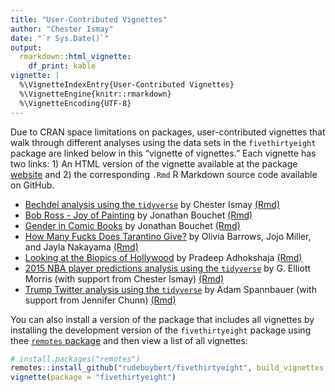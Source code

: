 ```yaml
---
title: "User-Contributed Vignettes"
author: "Chester Ismay"
date: "`r Sys.Date()`"
output: 
  rmarkdown::html_vignette:
    df_print: kable
vignette: |
  %\VignetteIndexEntry{User-Contributed Vignettes}
  %\VignetteEngine{knitr::rmarkdown}
  %\VignetteEncoding{UTF-8}
---
```


Due to CRAN space limitations on packages, user-contributed vignettes that walk through different analyses using the data sets in the `fivethirtyeight` package are linked below in this "vignette of vignettes." Each vignette has two links: 1) An HTML version of the vignette available at the package [website](https://fivethirtyeight-r.netlify.com) and 2) the corresponding `.Rmd` R Markdown source code available on GitHub.

- [Bechdel analysis using the `tidyverse`](https://fivethirtyeight-r.netlify.com/articles/bechdel.html) by Chester Ismay [(Rmd)](https://raw.githubusercontent.com/rudeboybert/fivethirtyeight/master/vignettes/bechdel.Rmd)
- [Bob Ross - Joy of Painting](https://fivethirtyeight-r.netlify.com/articles/bob_ross.html) by Jonathan Bouchet [(Rmd)](https://raw.githubusercontent.com/rudeboybert/fivethirtyeight/master/vignettes/bob_ross.Rmd)
- [Gender in Comic Books](https://fivethirtyeight-r.netlify.com/articles/comics_gender.html) by Jonathan Bouchet [(Rmd)](https://raw.githubusercontent.com/rudeboybert/fivethirtyeight/master/vignettes/comics_gender.Rmd)
- [How Many Fucks Does Tarantino Give?](https://fivethirtyeight-r.netlify.com/articles/tarantino_swears.html) by Olivia Barrows, Jojo Miller, and Jayla Nakayama [(Rmd)](https://raw.githubusercontent.com/rudeboybert/fivethirtyeight/master/vignettes/tarantino_swears.Rmd)
- [Looking at the Biopics of Hollywood](https://fivethirtyeight-r.netlify.com/articles/biopics.html) by Pradeep Adhokshaja [(Rmd)](https://raw.githubusercontent.com/rudeboybert/fivethirtyeight/master/vignettes/biopics.Rmd)
- [2015 NBA player predictions analysis using the `tidyverse`](https://fivethirtyeight-r.netlify.com/articles/nba.html) by G. Elliott Morris (with support from Chester Ismay) [(Rmd)](https://raw.githubusercontent.com/rudeboybert/fivethirtyeight/master/vignettes/NBA.Rmd)
- [Trump Twitter analysis using the `tidyverse`](https://fivethirtyeight-r.netlify.com/articles/trump_twitter.html) by Adam Spannbauer (with support from Jennifer Chunn) [(Rmd)](https://raw.githubusercontent.com/rudeboybert/fivethirtyeight/master/vignettes/trump_twitter.Rmd)

You can also install a version of the package that includes all vignettes by installing the development version of the `fivethirtyeight` package using thee [`remotes` package](https://CRAN.R-project.org/package=remotes) and then view a list of all vignettes:

```r
# install.packages("remotes")
remotes::install_github("rudeboybert/fivethirtyeight", build_vignettes = TRUE)
vignette(package = "fivethirtyeight")
```
